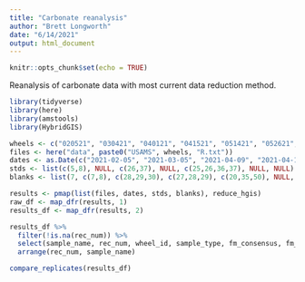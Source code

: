 ```yaml
---
title: "Carbonate reanalysis"
author: "Brett Longworth"
date: "6/14/2021"
output: html_document
---
```


```r
knitr::opts_chunk$set(echo = TRUE)
```

Reanalysis of carbonate data with most current data reduction method.

```r
library(tidyverse)
library(here)
library(amstools)
library(HybridGIS)
```


```r
wheels <- c("020521", "030421", "040121", "041521", "051421", "052621", "061121")
files <- here("data", paste0("USAMS", wheels, "R.txt"))
dates <- as.Date(c("2021-02-05", "2021-03-05", "2021-04-09", "2021-04-16", "2021-05-14", "2021-05-28", "2021-06-11"))
stds <- list(c(5,8), NULL, c(26,37), NULL, c(25,26,36,37), NULL, NULL)
blanks <- list(7, c(7,8), c(28,29,30), c(27,28,29), c(20,35,50), NULL, NULL)

results <- pmap(list(files, dates, stds, blanks), reduce_hgis)
raw_df <- map_dfr(results, 1)
results_df <- map_dfr(results, 2)
```

```r
results_df %>% 
  filter(!is.na(rec_num)) %>% 
  select(sample_name, rec_num, wheel_id, sample_type, fm_consensus, fm_corr, sig_fm_corr) %>% 
  arrange(rec_num, sample_name)
```

```r
compare_replicates(results_df)
```

